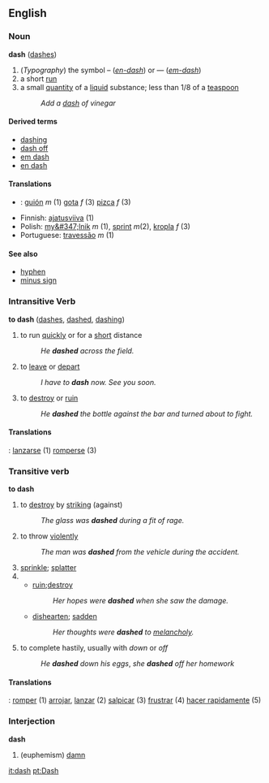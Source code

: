 ==English=={{Punctuation marks}}
===Noun===
'''dash''' ([[dashes]])

#(''Typography'') the symbol – (''[[en-dash]]'') or — (''[[em-dash]]'')
#a short [[run]]
#a small [[quantity]] of a [[liquid]] substance; less than 1/8 of a [[teaspoon]]
#: ''Add a [[dash]] of vinegar''

====Derived terms====
*[[dashing]]
*[[dash off]]
*[[em dash]]
*[[en dash]]

====Translations====
*{{es}}: [[guión]] ''m'' (1) [[gota]] ''f'' (3) [[pizca]] ''f'' (3)
*Finnish: [[ajatusviiva]] (1)
*Polish: [[my&#347;lnik]] ''m'' (1), [[sprint]] ''m''(2), [[kropla]] ''f'' (3)
*Portuguese: [[travessão]] ''m'' (1)

====See also====
*[[hyphen]]
*[[minus sign]]

=== Intransitive Verb===
'''to dash''' ([[dashes]], [[dashed]], [[dashing]])

#to run [[quick]]ly or for a [[short]] distance
#:''He '''dashed''' across the field.''
#to [[leave]] or [[depart]]
#:''I have to '''dash''' now.  See you soon.''
#to [[destroy]] or [[ruin]]
#:''He '''dashed''' the bottle against the bar and turned about to fight.''

==== Translations ====
{{es}}: [[lanzarse]] (1) [[romperse]] (3)

=== Transitive verb ===
'''to dash'''
# to [[destroy]] by [[striking]] (against)
#: ''The glass was '''dashed''' during a fit of rage.''
# to throw [[violent]]ly
#: ''The man was '''dashed''' from the vehicle during the accident.''
#[[sprinkle]]; [[splatter]]
#
#*[[ruin]];[[destroy]]
#*:''Her hopes were '''dashed''' when she saw the damage.''
#*[[dishearten]]; [[sadden]]
#*:''Her thoughts were '''dashed''' to [[melancholy]].''
# to complete hastily, usually with ''down'' or ''off''
#:''He '''dashed''' down his eggs'', ''she '''dashed''' off her homework''

====Translations ====
{{es}}: [[romper]] (1) [[arrojar]], [[lanzar]] (2) [[salpicar]] (3) [[frustrar]] (4) [[hacer rapidamente]] (5)
=== Interjection ===
'''dash'''
# (euphemism) [[damn]]
[[it:dash]]
[[pt:Dash]]